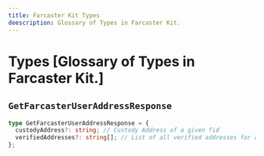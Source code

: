 ```yaml
---
title: Farcaster Kit Types
deescription: Glossary of Types in Farcaster Kit.
---
```


# Types [Glossary of Types in Farcaster Kit.]

## `GetFarcasterUserAddressResponse`

```ts
type GetFarcasterUserAddressResponse = {
  custodyAddress?: string; // Custody Address of a given fid
  verifiedAddresses?: string[]; // List of all verified addresses for a given fid
};
```
